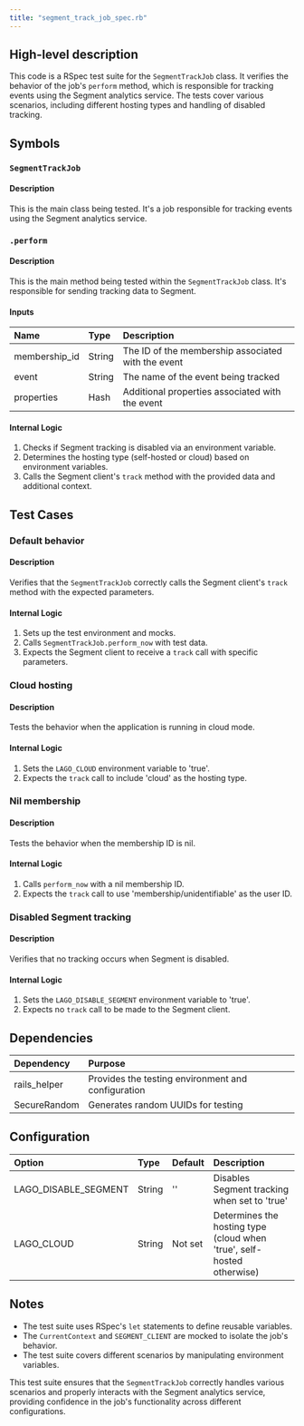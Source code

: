 ```yaml
---
title: "segment_track_job_spec.rb"
---
```


## High-level description
This code is a RSpec test suite for the `SegmentTrackJob` class. It verifies the behavior of the job's `perform` method, which is responsible for tracking events using the Segment analytics service. The tests cover various scenarios, including different hosting types and handling of disabled tracking.

## Symbols

### `SegmentTrackJob`
#### Description
This is the main class being tested. It's a job responsible for tracking events using the Segment analytics service.

### `.perform`
#### Description
This is the main method being tested within the `SegmentTrackJob` class. It's responsible for sending tracking data to Segment.

#### Inputs
| Name | Type | Description |
|:-----|:-----|:------------|
| membership_id | String | The ID of the membership associated with the event |
| event | String | The name of the event being tracked |
| properties | Hash | Additional properties associated with the event |

#### Internal Logic
1. Checks if Segment tracking is disabled via an environment variable.
2. Determines the hosting type (self-hosted or cloud) based on environment variables.
3. Calls the Segment client's `track` method with the provided data and additional context.

## Test Cases

### Default behavior
#### Description
Verifies that the `SegmentTrackJob` correctly calls the Segment client's `track` method with the expected parameters.

#### Internal Logic
1. Sets up the test environment and mocks.
2. Calls `SegmentTrackJob.perform_now` with test data.
3. Expects the Segment client to receive a `track` call with specific parameters.

### Cloud hosting
#### Description
Tests the behavior when the application is running in cloud mode.

#### Internal Logic
1. Sets the `LAGO_CLOUD` environment variable to 'true'.
2. Expects the `track` call to include 'cloud' as the hosting type.

### Nil membership
#### Description
Tests the behavior when the membership ID is nil.

#### Internal Logic
1. Calls `perform_now` with a nil membership ID.
2. Expects the `track` call to use 'membership/unidentifiable' as the user ID.

### Disabled Segment tracking
#### Description
Verifies that no tracking occurs when Segment is disabled.

#### Internal Logic
1. Sets the `LAGO_DISABLE_SEGMENT` environment variable to 'true'.
2. Expects no `track` call to be made to the Segment client.

## Dependencies
| Dependency | Purpose |
|:-----------|:--------|
| rails_helper | Provides the testing environment and configuration |
| SecureRandom | Generates random UUIDs for testing |

## Configuration
| Option | Type | Default | Description |
|:-------|:-----|:--------|:------------|
| LAGO_DISABLE_SEGMENT | String | '' | Disables Segment tracking when set to 'true' |
| LAGO_CLOUD | String | Not set | Determines the hosting type (cloud when 'true', self-hosted otherwise) |

## Notes
- The test suite uses RSpec's `let` statements to define reusable variables.
- The `CurrentContext` and `SEGMENT_CLIENT` are mocked to isolate the job's behavior.
- The test suite covers different scenarios by manipulating environment variables.

This test suite ensures that the `SegmentTrackJob` correctly handles various scenarios and properly interacts with the Segment analytics service, providing confidence in the job's functionality across different configurations.